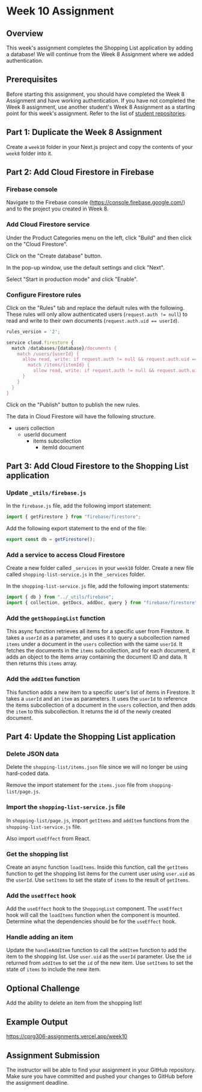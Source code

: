 
# Week 10 Assignment

## Overview

This week's assignment completes the Shopping List application by adding a database! We will continue from the Week 8 Assignment where we added authentication.

## Prerequisites

Before starting this assignment, you should have completed the Week 8 Assignment and have working authentication. If you have not completed the Week 8 assignment, use another student's Week 8 Assignment as a starting point for this week's assignment. Refer to the list of [student repositories](/github-accounts).

## Part 1: Duplicate the Week 8 Assignment

Create a `week10` folder in your Next.js project and copy the contents of your `week8` folder into it.

## Part 2: Add Cloud Firestore in Firebase

<Steps>

### Firebase console

Navigate to the Firebase console (https://console.firebase.google.com/) and to the project you created in Week 8.

### Add Cloud Firestore service

Under the Product Categories menu on the left, click "Build" and then click on the "Cloud Firestore".

Click on the "Create database" button.

In the pop-up window, use the default settings and click "Next".

Select "Start in production mode" and click "Enable".

### Configure Firestore rules

Click on the "Rules" tab and replace the default rules with the following. These rules will only allow authenticated users (`request.auth != null`) to read and write to their own documents (`request.auth.uid == userId`).

```js
rules_version = '2';

service cloud.firestore {
  match /databases/{database}/documents {
    match /users/{userId} {
      allow read, write: if request.auth != null && request.auth.uid == userId;
        match /items/{itemId} {
          allow read, write: if request.auth != null && request.auth.uid == userId;
      }
    }
  }
}
```

Click on the "Publish" button to publish the new rules.

</Steps>

<Callout type="info" emoji="🏛️">
The data in Cloud Firestore will have the following structure.

- users collection
  - userId document
    - items subcollection
      - itemId document

</Callout>

## Part 3: Add Cloud Firestore to the Shopping List application

<Steps>

### Update `_utils/firebase.js`

In the `firebase.js` file, add the following import statement:

```js
import { getFirestore } from "firebase/firestore";
```

Add the following export statement to the end of the file:

```js
export const db = getFirestore();
```

### Add a service to access Cloud Firestore

Create a new folder called `_services` in your `week10` folder. Create a new file called `shopping-list-service.js` in the `_services` folder.

In the `shopping-list-service.js` file, add the following import statements:

```js
import { db } from "../_utils/firebase";
import { collection, getDocs, addDoc, query } from "firebase/firestore";
```

### Add the `getShoppingList` function

This async function retrieves all items for a specific user from Firestore. It takes a `userId` as a parameter, and uses it to query a subcollection named `items` under a document in the `users` collection with the same `userId`. It fetches the documents in the `items` subcollection, and for each document, it adds an object to the items array containing the document ID and data. It then returns this `items` array.

### Add the `addItem` function

This function adds a new item to a specific user's list of items in Firestore. It takes a `userId` and an `item` as parameters. It uses the `userId` to reference the items subcollection of a document in the `users` collection, and then adds the `item` to this subcollection. It returns the id of the newly created document.

</Steps>

## Part 4: Update the Shopping List application

<Steps>

### Delete JSON data

Delete the `shopping-list/items.json` file since we will no longer be using hard-coded data.

Remove the import statement for the `items.json` file from `shopping-list/page.js`.

### Import the `shopping-list-service.js` file

In `shopping-list/page.js`, import `getItems` and `addItem` functions from the `shopping-list-service.js` file.

Also import `useEffect` from React.

### Get the shopping list

Create an async function `loadItems`. Inside this function, call the `getItems` function to get the shopping list items for the current user using `user.uid` as the `userId`. Use `setItems` to set the state of `items` to the result of `getItems`.

### Add the `useEffect` hook

Add the `useEffect` hook to the `ShoppingList` component. The `useEffect` hook will call the `loadItems` function when the component is mounted. Determine what the dependencies should be for the `useEffect` hook.

### Handle adding an item

Update the `handleAddItem` function to call the `addItem` function to add the item to the shopping list. Use `user.uid` as the `userId` parameter. Use the `id` returned from `addItem` to set the `id` of the new item. Use `setItems` to set the state of `items` to include the new item.

</Steps>

## Optional Challenge

Add the ability to delete an item from the shopping list!

## Example Output

https://cprg306-assignments.vercel.app/week10

## Assignment Submission

The instructor will be able to find your assignment in your GitHub repository. Make sure you have committed and pushed your changes to GitHub before the assignment deadline.


<AssignmentChecker week="10" />
